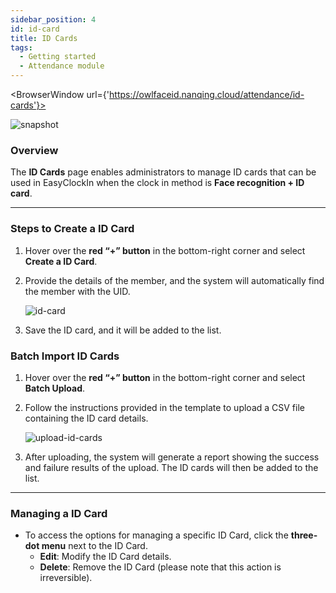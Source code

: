 ```yaml
---
sidebar_position: 4
id: id-card
title: ID Cards
tags:
  - Getting started
  - Attendance module
---
```



<BrowserWindow url={'https://owlfaceid.nanqing.cloud/attendance/id-cards'}>

![snapshot](/assets/attendance/id-cards.png)

</BrowserWindow>

### Overview

The **ID Cards** page enables administrators to manage ID cards that can be used in EasyClockIn when the clock in method is **Face recognition + ID card**.

---

### Steps to Create a ID Card

1. Hover over the **red “+” button** in the bottom-right corner and select **Create a ID Card**.
2. Provide the details of the member, and the system will automatically find the member with the UID.

   ![id-card](/assets/attendance/id-card.png)

3. Save the ID card, and it will be added to the list.

### Batch Import ID Cards

1. Hover over the **red “+” button** in the bottom-right corner and select **Batch Upload**.
2. Follow the instructions provided in the template to upload a CSV file containing the ID card details.

   ![upload-id-cards](/assets/attendance/upload-id-cards.png)

3. After uploading, the system will generate a report showing the success and failure results of the upload. The ID cards will then be added to the list.

---

### Managing a ID Card

- To access the options for managing a specific ID Card, click the **three-dot menu** next to the ID Card.
  - **Edit**: Modify the ID Card details.
  - **Delete**: Remove the ID Card (please note that this action is irreversible).
